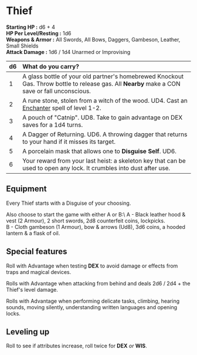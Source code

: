# Thief

**Starting HP :** d6 + 4\
**HP Per Level/Resting :** 1d6\
**Weapons & Armor :** All Swords, All Bows, Daggers, Gambeson, Leather, Small Shields\
**Attack Damage :** 1d6 / 1d4 Unarmed or Improvising

|  d6    | What do you carry?    |
| :--- | :--- |
| 1     | A glass bottle of your old partner's homebrewed Knockout Gas. Throw bottle to release gas. All **Nearby** make a CON save or fall unconscious. |
| 2     | A rune stone, stolen from a witch of the wood. UD4. Cast an [Enchanter](/classes/enchanter) spell of level 1-2.   |
| 3     | A pouch of "Catnip". UD8. Take to gain advantage on DEX saves for a 1d4 turns. |
| 4     | A Dagger of Returning. UD6. A throwing dagger that returns to your hand if it misses its target. |
| 5     | A porcelain mask that allows one to **Disguise Self**. UD6. |
| 6     | Your reward from your last heist: a skeleton key that can be used to open any lock. It crumbles into dust after use. |

## Equipment
Every Thief starts with a Disguise of your choosing.

Also choose to start the game with either A or B:\ 
A - Black leather hood & vest (2 Armour), 2 short swords, 2d8 counterfeit coins, lockpicks.\
B - Cloth gambeson (1 Armour), bow & arrows (Ud8), 3d6 coins, a hooded lantern & a flask of oil.

## Special features

Roll with Advantage when testing **DEX** to avoid damage or effects from traps and magical devices.

Rolls with Advantage when attacking from behind and deals 2d6 / 2d4 + the Thief's level damage.

Rolls with Advantage when performing delicate tasks, climbing, hearing sounds, moving silently, understanding written languages and opening locks.

## Leveling up

Roll to see if attributes increase, roll twice for **DEX** *or* **WIS**.